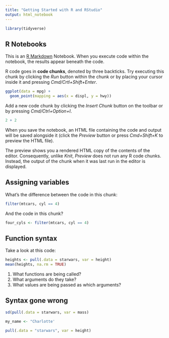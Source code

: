 ```yaml
---
title: "Getting Started with R and RStudio"
output: html_notebook
---
```


<!-- This file by Charlotte Wickham is licensed under a Creative Commons Attribution 4.0 International License. -->

```r
library(tidyverse)
```

## R Notebooks

This is an [R Markdown](http://rmarkdown.rstudio.com) Notebook. When you execute code within the notebook, the results appear beneath the code. 

R code goes in **code chunks**, denoted by three backticks. Try executing this chunk by clicking the *Run* button within the chunk or by placing your cursor inside it and pressing *Cmd/Crtl+Shift+Enter*. 

```r
ggplot(data = mpg) +
  geom_point(mapping = aes(x = displ, y = hwy))
```

Add a new code chunk by clicking the *Insert Chunk* button on the toolbar or by pressing *Cmd/Ctrl+Option+I*.

```r
2 + 2
```

When you save the notebook, an HTML file containing the code and output will be saved alongside it (click the *Preview* button or press *Cmd+Shift+K* to preview the HTML file). 

The preview shows you a rendered HTML copy of the contents of the editor. Consequently, unlike *Knit*, *Preview* does not run any R code chunks. Instead, the output of the chunk when it was last run in the editor is displayed.

## Assigning variables

What's the difference between the code in this chunk:
```r
filter(mtcars, cyl == 4)
```

And the code in this chunk?
```r
four_cyls <- filter(mtcars, cyl == 4)
```

## Function syntax

Take a look at this code: 

```r
heights <- pull(.data = starwars, var = height)
mean(heights, na.rm = TRUE)
```

1. What functions are being called?
2. What arguments do they take?
3. What values are being passed as which arguments?

## Syntax gone wrong

```r
sd(pull(.data = starwars, var = mass)
```

```r
my_name <- "Charlotte'
```

```r
pull(.data = "starwars", var = height)
```
